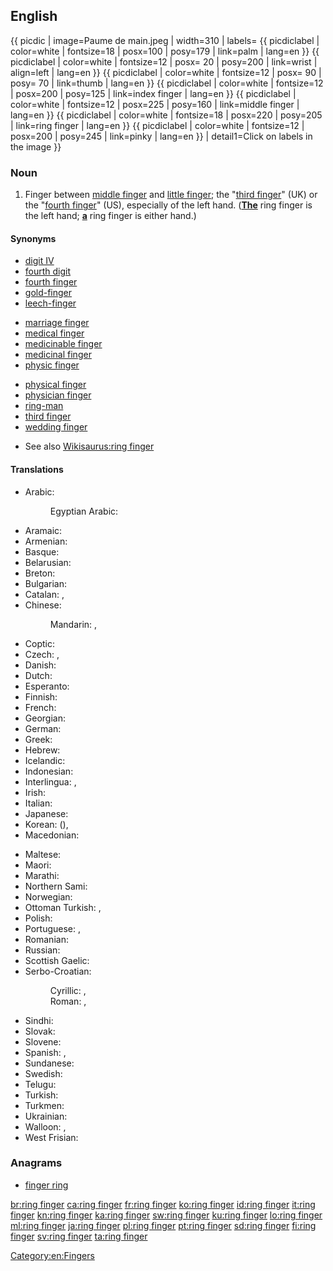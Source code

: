 ==English==
{{ picdic
| image=Paume de main.jpeg
| width=310
| labels=
{{ picdiclabel | color=white | fontsize=18 | posx=100 | posy=179 | link=palm | lang=en }}
{{ picdiclabel | color=white | fontsize=12 | posx= 20 | posy=200 | link=wrist | align=left | lang=en }}
{{ picdiclabel | color=white | fontsize=12 | posx= 90 | posy= 70 | link=thumb | lang=en }}
{{ picdiclabel | color=white | fontsize=12 | posx=200 | posy=125 | link=index finger | lang=en }}
{{ picdiclabel | color=white | fontsize=12 | posx=225 | posy=160 | link=middle finger | lang=en }}
{{ picdiclabel | color=white | fontsize=18 | posx=220 | posy=205 | link=ring finger | lang=en }}
{{ picdiclabel | color=white | fontsize=12 | posx=200 | posy=245 | link=pinky | lang=en }}
| detail1=Click on labels in the image
}}

===Noun===
{{en-noun|head=[[ring]] [[finger]]}}

# Finger between [[middle finger]] and [[little finger]]; the "[[third finger]]" (UK) or the "[[fourth finger]]" (US), especially of the left hand.  (<u>'''The'''</u> ring finger is the left hand; <u>'''a'''</u> ring finger is either hand.)

====Synonyms====
{{top3}}
* [[digit IV]]
* [[fourth digit]]
* [[fourth finger]]
* [[gold-finger]]
* [[leech-finger]]
{{mid3}}
* [[marriage finger]]
* [[medical finger]]
* [[medicinable finger]]
* [[medicinal finger]]
* [[physic finger]]
{{mid3}}
* [[physical finger]]
* [[physician finger]]
* [[ring-man]]
* [[third finger]]
* [[wedding finger]]
{{bottom}}
* See also [[Wikisaurus:ring finger]]

====Translations====
{{trans-top|finger between the middle finger and little finger}}
* Arabic: {{t|ar|بنصر|m|tr=bínṣir|sc=Arab}}
*: Egyptian Arabic: {{t|arz|بنصر|m|tr=bínṣar|sc=Arab}}
* Aramaic: {{t|arc|ܒܨܪܐ|tr=beṣrāʾ|sc=Hebr}}
* Armenian: {{t|hy|մատնեմատ|tr=matnemat|sc=Armn}}
* Basque: {{t|eu|haznagi}}
* Belarusian: {{t|be|безназоўны палец|m|tr=bjeznazóŭny páljec|sc=Cyrl}}
* Breton: {{t+|br|biz-gwalenn|m}}
* Bulgarian: {{t|bg|безименен пръст|m|tr=beziménen prǎst|sc=Cyrl}}
* Catalan: {{t|ca|dit anular|m}}, {{t|ca|anular|m}}
* Chinese:
*: Mandarin: {{t|cmn|無名指|sc=Hani}}, {{t+|cmn|无名指|tr=wúmíngzhǐ|sc=Hani}}
* Coptic: {{t|cop|ⲁⲛⲕⲟⲕⲓ|m|tr=ankoki}}
* Czech: {{t+|cs|prsteník|m}}, {{t+|cs|prsteníček|m}}
* Danish: {{t+|da|ringfinger}}
* Dutch: {{t+|nl|ringvinger|m}}
* Esperanto: {{t|eo|ringofingro}}
* Finnish: {{t+|fi|nimetön}}
* French: {{t+|fr|annulaire|m}}
* Georgian: {{t|ka|არათითი|sc=Geor}}
* German: {{t+|de|Ringfinger|m}}
* Greek: {{t+|el|παράμεσος|m|tr=parámesos}}
* Hebrew: {{t+|he|קמיצה|f|tr=kmítza|sc=Hebr}}
* Icelandic: {{t+|is|baugfingur|m}}
* Indonesian: {{t+|id|jari manis}}
* Interlingua: {{t|ia|digito anular}}, {{t|ia|anular}}
* Irish: {{t|ga|méar an fháinne|f}}
* Italian: {{t+|it|anulare|m}}
* Japanese: {{t+|ja|薬指|tr=くすりゆび, kusuriyubi|sc=Jpan}}
* Korean: {{t+|ko|약지|sc=Kore}} ({{t+|ko|藥指|sc=Kore}}), {{t+|ko|약손가락|sc=Kore}}
* Macedonian: {{t|mk|домал прст|m|tr=dómal p'rst}}
{{trans-mid}}
* Maltese: {{t|mt|saba’ taċ-ċurkett|m}}
* Maori: {{t|mi|mānawa}}
* Marathi: {{t|mr|अनामिका|tr=anamika|sc=Deva}}
* Northern Sami: {{t|se|orbbeš}}
* Norwegian: {{t|no|ringfinger|m}}
* Ottoman Turkish: {{t|ota|يوزكلو پرمق|tr=yüzüklü parmak|sc=ota-Arab}}, {{t|ota|پرمغي يوزكلو|tr=parmaği yüzüklü|sc=ota-Arab}}
* Polish: {{t|pl|palec serdeczny|m}}
* Portuguese: {{t+|pt|dedo anular|m}}, {{t+|pt|anular|m}}
* Romanian: {{t+|ro|inelar|m}}
* Russian: {{t+|ru|безымянный палец|m|tr=bezymjánnyj pálec}}
* Scottish Gaelic: {{t|gd|mac-an-aba|m}}
* Serbo-Croatian:
*: Cyrillic: {{t|sh|прстењак|m}}, {{t|sh|домали прст|m}}
*: Roman: {{t+|sh|prstenjak|m}}, {{t|sh|domali prst|m}}
* Sindhi: {{t+|sd|ٻاچَ|f}}
* Slovak: {{t|sk|prstenník|m}}
* Slovene: {{t+|sl|prstanec|m}}
* Spanish: {{t|es|dedo anular|m}}, {{t+|es|anular|m}}
* Sundanese: {{t|su|jariji}}
* Swedish: {{t+|sv|ringfinger|n}}
* Telugu: {{t+|te|ఉంగరపు వేలు|tr=uMgarapu vaelu|sc=Telu}}
* Turkish: {{t+|tr|yüzük parmağı}}
* Turkmen: {{t|tk|ogulhajat}}
* Ukrainian: {{t+|uk|безіменний палець|m|tr=beziménnyj pálecʹ|sc=Cyrl}}
* Walloon: {{t+|wa|doet a l' anea|m}}, {{t+|wa|damanet|m}} {{qualifier|in children sayings}}
* West Frisian: {{t|fy|ringfinger}}
{{trans-bottom}}

===Anagrams===
* [[finger ring#English|finger ring]]

[[Category:en:Fingers]]

[[br:ring finger]]
[[ca:ring finger]]
[[fr:ring finger]]
[[ko:ring finger]]
[[id:ring finger]]
[[it:ring finger]]
[[kn:ring finger]]
[[ka:ring finger]]
[[sw:ring finger]]
[[ku:ring finger]]
[[lo:ring finger]]
[[ml:ring finger]]
[[ja:ring finger]]
[[pl:ring finger]]
[[pt:ring finger]]
[[sd:ring finger]]
[[fi:ring finger]]
[[sv:ring finger]]
[[ta:ring finger]]